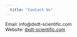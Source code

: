 ```yaml
---
  title: "Contact Us"
---
```

  
Email: info@dxdt-scientific.com  
Website: [dxdt-scientific.com](https://dxdt-scientific.com)